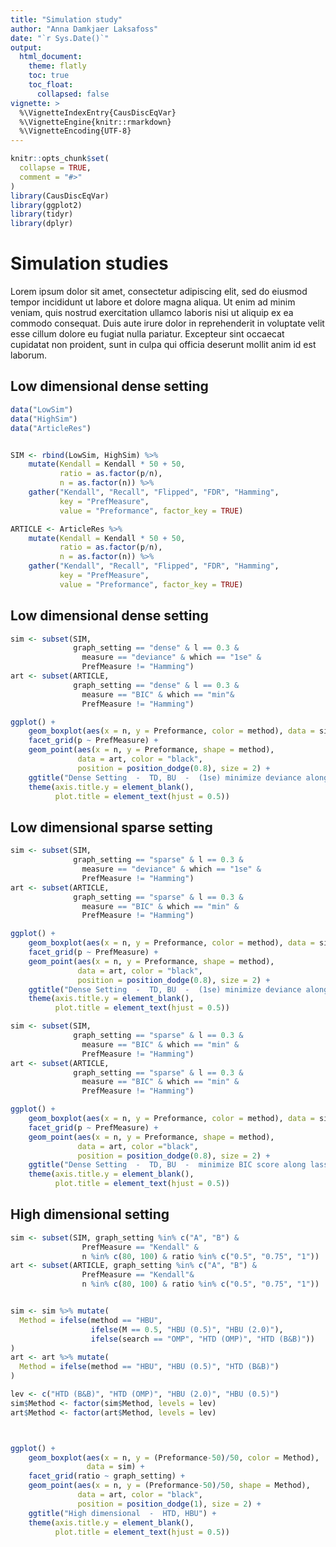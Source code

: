 ```yaml
---
title: "Simulation study"
author: "Anna Damkjaer Laksafoss"
date: "`r Sys.Date()`"
output: 
  html_document:
    theme: flatly
    toc: true
    toc_float: 
      collapsed: false
vignette: >
  %\VignetteIndexEntry{CausDiscEqVar}
  %\VignetteEngine{knitr::rmarkdown}
  %\VignetteEncoding{UTF-8}
---
```


```r
knitr::opts_chunk$set(
  collapse = TRUE,
  comment = "#>"
)
library(CausDiscEqVar)
library(ggplot2)
library(tidyr)
library(dplyr)
```

# Simulation studies

Lorem ipsum dolor sit amet, consectetur adipiscing elit, sed do eiusmod tempor incididunt ut labore et dolore magna aliqua. Ut enim ad minim veniam, quis nostrud exercitation ullamco laboris nisi ut aliquip ex ea commodo consequat. Duis aute irure dolor in reprehenderit in voluptate velit esse cillum dolore eu fugiat nulla pariatur. Excepteur sint occaecat cupidatat non proident, sunt in culpa qui officia deserunt mollit anim id est laborum.


## Low dimensional dense setting

```r
data("LowSim")
data("HighSim")
data("ArticleRes")


SIM <- rbind(LowSim, HighSim) %>%
    mutate(Kendall = Kendall * 50 + 50,
           ratio = as.factor(p/n),
           n = as.factor(n)) %>%
    gather("Kendall", "Recall", "Flipped", "FDR", "Hamming",
           key = "PrefMeasure",
           value = "Preformance", factor_key = TRUE)

ARTICLE <- ArticleRes %>%
    mutate(Kendall = Kendall * 50 + 50,
           ratio = as.factor(p/n),
           n = as.factor(n)) %>%
    gather("Kendall", "Recall", "Flipped", "FDR", "Hamming",
           key = "PrefMeasure",
           value = "Preformance", factor_key = TRUE)
```



## Low dimensional dense setting


```r
sim <- subset(SIM, 
              graph_setting == "dense" & l == 0.3 & 
                measure == "deviance" & which == "1se" & 
                PrefMeasure != "Hamming")
art <- subset(ARTICLE,
              graph_setting == "dense" & l == 0.3 &
                measure == "BIC" & which == "min"& 
                PrefMeasure != "Hamming")

ggplot() + 
    geom_boxplot(aes(x = n, y = Preformance, color = method), data = sim) + 
    facet_grid(p ~ PrefMeasure) + 
    geom_point(aes(x = n, y = Preformance, shape = method), 
               data = art, color = "black", 
               position = position_dodge(0.8), size = 2) + 
    ggtitle("Dense Setting  -  TD, BU  -  (1se) minimize deviance along lasso path") +
    theme(axis.title.y = element_blank(), 
          plot.title = element_text(hjust = 0.5))
```




## Low dimensional sparse setting


```r
sim <- subset(SIM, 
              graph_setting == "sparse" & l == 0.3 & 
                measure == "deviance" & which == "1se" &
                PrefMeasure != "Hamming")
art <- subset(ARTICLE,
              graph_setting == "sparse" & l == 0.3 &
                measure == "BIC" & which == "min" & 
                PrefMeasure != "Hamming")

ggplot() + 
    geom_boxplot(aes(x = n, y = Preformance, color = method), data = sim) + 
    facet_grid(p ~ PrefMeasure) + 
    geom_point(aes(x = n, y = Preformance, shape = method), 
               data = art, color = "black",
               position = position_dodge(0.8), size = 2) + 
    ggtitle("Dense Setting  -  TD, BU  -  (1se) minimize deviance along lasso path") +
    theme(axis.title.y = element_blank(), 
          plot.title = element_text(hjust = 0.5))
```


```r
sim <- subset(SIM, 
              graph_setting == "sparse" & l == 0.3 & 
                measure == "BIC" & which == "min" &
                PrefMeasure != "Hamming")
art <- subset(ARTICLE,
              graph_setting == "sparse" & l == 0.3 &
                measure == "BIC" & which == "min" &
                PrefMeasure != "Hamming")

ggplot() + 
    geom_boxplot(aes(x = n, y = Preformance, color = method), data = sim) + 
    facet_grid(p ~ PrefMeasure) + 
    geom_point(aes(x = n, y = Preformance, shape = method), 
               data = art, color ="black",
               position = position_dodge(0.8), size = 2) + 
    ggtitle("Dense Setting  -  TD, BU  -  minimize BIC score along lasso path") +
    theme(axis.title.y = element_blank(), 
          plot.title = element_text(hjust = 0.5))
```





## High dimensional setting


```r
sim <- subset(SIM, graph_setting %in% c("A", "B") & 
                PrefMeasure == "Kendall" & 
                n %in% c(80, 100) & ratio %in% c("0.5", "0.75", "1"))
art <- subset(ARTICLE, graph_setting %in% c("A", "B") & 
                PrefMeasure == "Kendall"& 
                n %in% c(80, 100) & ratio %in% c("0.5", "0.75", "1"))


sim <- sim %>% mutate(
  Method = ifelse(method == "HBU", 
                  ifelse(M == 0.5, "HBU (0.5)", "HBU (2.0)"), 
                  ifelse(search == "OMP", "HTD (OMP)", "HTD (B&B)"))
)
art <- art %>% mutate(
  Method = ifelse(method == "HBU", "HBU (0.5)", "HTD (B&B)")
)

lev <- c("HTD (B&B)", "HTD (OMP)", "HBU (2.0)", "HBU (0.5)")
sim$Method <- factor(sim$Method, levels = lev)
art$Method <- factor(art$Method, levels = lev)



ggplot() + 
    geom_boxplot(aes(x = n, y = (Preformance-50)/50, color = Method), 
                 data = sim) + 
    facet_grid(ratio ~ graph_setting) + 
    geom_point(aes(x = n, y = (Preformance-50)/50, shape = Method), 
               data = art, color = "black",
               position = position_dodge(1), size = 2) + 
    ggtitle("High dimensional  -  HTD, HBU") +
    theme(axis.title.y = element_blank(), 
          plot.title = element_text(hjust = 0.5))
```


